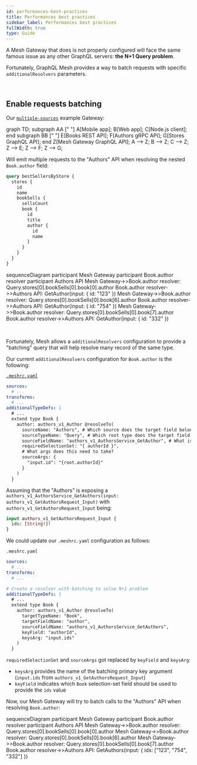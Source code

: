 ```yaml
---
id: performances-best-practices
title: Performances best practices
sidebar_label: Performances best practices
fullWidth: true
type: Guide
---
```


A Mesh Gateway that does is not properly configured will face the same famous issue as any other GraphQL servers: **the N+1 Query problem**.

Fortunately, GraphQL Mesh provides a way to batch requests with specific `additionalResolvers` parameters.

<p>&nbsp;</p>

## Enable requests batching

Our [`multiple-sources`](https://github.com/charlypoly/graphql-mesh-docs-first-gateway/tree/master/packages/multiple-sources) example Gateway:

<Graph>

graph TD;
subgraph AA [" "]
A[Mobile app];
B[Web app];
C[Node.js client];
end
subgraph BB [" "]
E[Books REST API];
F[Authors gRPC API];
G[Stores GraphQL API];
end
Z[Mesh Gateway GraphQL API];
A --> Z;
B --> Z;
C --> Z;
Z --> E;
Z --> F;
Z --> G;

</Graph>

Will emit multiple requests to the "Authors" API when resolving the nested `Book.author` field:

```graphql
query bestSellersByStore {
  stores {
    id
    name
    bookSells {
      sellsCount
      book {
        id
        title
        author {
          id
          name
        }
      }
    }
  }
}
```

<Graph>

sequenceDiagram
participant Mesh Gateway
participant Book.author resolver
participant Authors API
Mesh Gateway->>Book.author resolver: Query.stores[0].bookSells[0].book[0].author
Book.author resolver->>Authors API: GetAuthor(input: \{ id: "123" \})
Mesh Gateway->>Book.author resolver: Query.stores[0].bookSells[0].book[6].author
Book.author resolver->>Authors API: GetAuthor(input: \{ id: "754" \})
Mesh Gateway->>Book.author resolver: Query.stores[0].bookSells[0].book[7].author
Book.author resolver->>Authors API: GetAuthor(input: \{ id: "332" \})

</Graph>

<p>&nbsp;</p>

Fortunately, Mesh allows a `additionalResolvers` configuration to provide a "batching" query that will help resolve many record of the same type.

Our current `additionalResolvers` configuration for `Book.author` is the following:

_[`.meshrc.yaml`](https://github.com/charlypoly/graphql-mesh-docs-first-gateway/tree/master/packages/multiple-sources/.meshrc.yaml)_

```yaml
sources:
  # ...
transforms:
  # ...
additionalTypeDefs: |
  # ...
  extend type Book {
    author: authors_v1_Author @resolveTo(
      sourceName: "Authors", # Which source does the target field belong to?
      sourceTypeName: "Query", # Which root type does the target field belong to?
      sourceFieldName: "authors_v1_AuthorsService_GetAuthor", # What is the source field name?
      requiredSelectionSet: "{ authorId }",
      # What args does this need to take?
      sourceArgs: {
        "input.id": "{root.authorId}"
      }
    )
  }
```

Assuming that the "Authors" is exposing a `authors_v1_AuthorsService_GetAuthors(input: authors_v1_GetAuthorsRequest_Input)` with `authors_v1_GetAuthorsRequest_Input` being:

```graphql
input authors_v1_GetAuthorsRequest_Input {
  ids: [String!]!
}
```

We could update our `.meshrc.yaml` configuration as follows:

_`.meshrc.yaml`_

```yaml
sources:
  # ...
transforms:
  # ...

# Create a resolver with batching to solve N+1 problem
additionalTypeDefs: |
  # ...
  extend type Book {
    author: authors_v1_Author @resolveTo(
      targetTypeName: "Book",
      targetFieldName: "author",
      sourceFieldName: "authors_v1_AuthorsService_GetAuthors",
      keyField: "authorId",
      keysArg: "input.ids"
    )
  }

```

`requiredSelectionSet` and `sourceArgs` got replaced by `keyField` and `keysArg`:

- `keysArg` provides the name of the batching primary key argument (`input.ids` from `authors_v1_GetAuthorsRequest_Input`)
- `keyField` indicates which `Book` selection-set field should be used to provide the `ids` value

Now, our Mesh Gateway will try to batch calls to the "Authors" API when resolving `Book.author`:

<Graph>

sequenceDiagram
participant Mesh Gateway
participant Book.author resolver
participant Authors API
Mesh Gateway->>Book.author resolver: Query.stores[0].bookSells[0].book[0].author
Mesh Gateway->>Book.author resolver: Query.stores[0].bookSells[0].book[6].author
Mesh Gateway->>Book.author resolver: Query.stores[0].bookSells[0].book[7].author
Book.author resolver->>Authors API: GetAuthors(input: \{ ids: ["123", "754", "332"] \})

</Graph>
